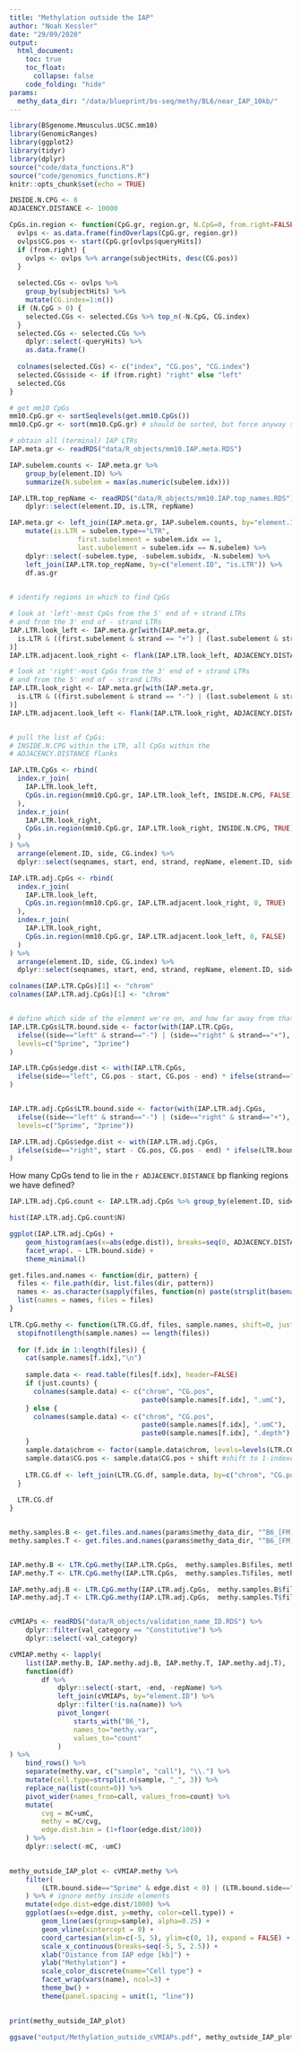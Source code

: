 ```yaml
---
title: "Methylation outside the IAP"
author: "Noah Kessler"
date: "29/09/2020"
output:
  html_document:
    toc: true
    toc_float: 
      collapse: false
    code_folding: "hide"
params:
  methy_data_dir: "/data/blueprint/bs-seq/methy/BL6/near_IAP_10kb/"
---
```


```r
library(BSgenome.Mmusculus.UCSC.mm10)
library(GenomicRanges)
library(ggplot2)
library(tidyr)
library(dplyr)
source("code/data_functions.R")
source("code/genomics_functions.R")
knitr::opts_chunk$set(echo = TRUE)

INSIDE.N.CPG <- 8
ADJACENCY.DISTANCE <- 10000

```

```r

CpGs.in.region <- function(CpG.gr, region.gr, N.CpG=0, from.right=FALSE) {
  ovlps <- as.data.frame(findOverlaps(CpG.gr, region.gr))
  ovlps$CG.pos <- start(CpG.gr[ovlps$queryHits])
  if (from.right) {
    ovlps <- ovlps %>% arrange(subjectHits, desc(CG.pos))
  }
  
  selected.CGs <- ovlps %>%
    group_by(subjectHits) %>%
    mutate(CG.index=1:n())
  if (N.CpG > 0) {
    selected.CGs <- selected.CGs %>% top_n(-N.CpG, CG.index)
  }
  selected.CGs <- selected.CGs %>%
    dplyr::select(-queryHits) %>%
    as.data.frame()
  
  colnames(selected.CGs) <- c("index", "CG.pos", "CG.index")
  selected.CGs$side <- if (from.right) "right" else "left"
  selected.CGs
}

```

```r
# get mm10 CpGs
mm10.CpG.gr <- sortSeqlevels(get.mm10.CpGs())
mm10.CpG.gr <- sort(mm10.CpG.gr) # should be sorted, but force anyway since it's needed

# obtain all (terminal) IAP LTRs
IAP.meta.gr <- readRDS("data/R_objects/mm10.IAP.meta.RDS")

IAP.subelem.counts <- IAP.meta.gr %>%
	group_by(element.ID) %>%
	summarize(N.subelem = max(as.numeric(subelem.idx)))

IAP.LTR.top_repName <- readRDS("data/R_objects/mm10.IAP.top_names.RDS") %>%
	dplyr::select(element.ID, is.LTR, repName)

IAP.meta.gr <- left_join(IAP.meta.gr, IAP.subelem.counts, by="element.ID") %>%
	mutate(is.LTR = subelem.type=="LTR",
				 first.subelement = subelem.idx == 1,
				 last.subelement = subelem.idx == N.subelem) %>%
	dplyr::select(-subelem.type, -subelem.subidx, -N.subelem) %>%
	left_join(IAP.LTR.top_repName, by=c("element.ID", "is.LTR")) %>%
	df.as.gr

	
# identify regions in which to find CpGs

# look at 'left'-most CpGs from the 5' end of + strand LTRs
# and from the 3' end of - strand LTRs
IAP.LTR.look_left <- IAP.meta.gr[with(IAP.meta.gr,
  is.LTR & ((first.subelement & strand == "+") | (last.subelement & strand == "-"))
)]
IAP.LTR.adjacent.look_right <- flank(IAP.LTR.look_left, ADJACENCY.DISTANCE, start=TRUE, both=FALSE, ignore.strand=TRUE)

# look at 'right'-most CpGs from the 3' end of + strand LTRs
# and from the 5' end of - strand LTRs
IAP.LTR.look_right <- IAP.meta.gr[with(IAP.meta.gr,
  is.LTR & ((first.subelement & strand == "-") | (last.subelement & strand == "+"))
)]
IAP.LTR.adjacent.look_left <- flank(IAP.LTR.look_right, ADJACENCY.DISTANCE, start=FALSE, both=FALSE, ignore.strand=TRUE)


# pull the list of CpGs:
# INSIDE.N.CPG within the LTR, all CpGs within the
# ADJACENCY.DISTANCE flanks 

IAP.LTR.CpGs <- rbind(
  index.r_join(
  	IAP.LTR.look_left,
  	CpGs.in.region(mm10.CpG.gr, IAP.LTR.look_left, INSIDE.N.CPG, FALSE)
  ),
  index.r_join(
  	IAP.LTR.look_right,
  	CpGs.in.region(mm10.CpG.gr, IAP.LTR.look_right, INSIDE.N.CPG, TRUE)
  )
) %>%
  arrange(element.ID, side, CG.index) %>%
  dplyr::select(seqnames, start, end, strand, repName, element.ID, side, CG.pos, CG.index)

IAP.LTR.adj.CpGs <- rbind(
  index.r_join(
  	IAP.LTR.look_left,
  	CpGs.in.region(mm10.CpG.gr, IAP.LTR.adjacent.look_right, 0, TRUE)
  ),
  index.r_join(
  	IAP.LTR.look_right,
  	CpGs.in.region(mm10.CpG.gr, IAP.LTR.adjacent.look_left, 0, FALSE)
  )
) %>%
  arrange(element.ID, side, CG.index) %>%
  dplyr::select(seqnames, start, end, strand, repName, element.ID, side, CG.pos, CG.index)

colnames(IAP.LTR.CpGs)[1] <- "chrom"
colnames(IAP.LTR.adj.CpGs)[1] <- "chrom"


# define which side of the element we're on, and how far away from that edge each CpG is
IAP.LTR.CpGs$LTR.bound.side <- factor(with(IAP.LTR.CpGs,
  ifelse((side=="left" & strand=="-") | (side=="right" & strand=="+"), "3prime", "5prime")),
  levels=c("5prime", "3prime")
)

IAP.LTR.CpGs$edge.dist <- with(IAP.LTR.CpGs, 
  ifelse(side=="left", CG.pos - start, CG.pos - end) * ifelse(strand=="+", 1, -1)     
)


IAP.LTR.adj.CpGs$LTR.bound.side <- factor(with(IAP.LTR.adj.CpGs,
  ifelse((side=="left" & strand=="-") | (side=="right" & strand=="+"), "5prime", "3prime")),
  levels=c("5prime", "3prime"))

IAP.LTR.adj.CpGs$edge.dist <- with(IAP.LTR.adj.CpGs, 
  ifelse(side=="right", start - CG.pos, CG.pos - end) * ifelse(LTR.bound.side=="5prime", -1, 1)                                      
)
```

How many CpGs tend to lie in the `r ADJACENCY.DISTANCE` bp flanking regions we have defined?

```r
IAP.LTR.adj.CpG.count <- IAP.LTR.adj.CpGs %>% group_by(element.ID, side) %>% summarize(N=n())

hist(IAP.LTR.adj.CpG.count$N)

ggplot(IAP.LTR.adj.CpGs) +
	geom_histogram(aes(x=abs(edge.dist)), breaks=seq(0, ADJACENCY.DISTANCE, 100)) +
	facet_wrap(. ~ LTR.bound.side) +
	theme_minimal() 
```

```r

get.files.and.names <- function(dir, pattern) {
  files <- file.path(dir, list.files(dir, pattern))
  names <- as.character(sapply(files, function(n) paste(strsplit(basename(n),"\\.")[[1]][1:2], collapse="_")))
  list(names = names, files = files)
}

LTR.CpG.methy <- function(LTR.CG.df, files, sample.names, shift=0, just.counts=FALSE, merge=TRUE) {
  stopifnot(length(sample.names) == length(files))
  
  for (f.idx in 1:length(files)) {
    cat(sample.names[f.idx],"\n")
     
    sample.data <- read.table(files[f.idx], header=FALSE)
    if (just.counts) {
      colnames(sample.data) <- c("chrom", "CG.pos", 
                                 paste0(sample.names[f.idx], ".umC"),   paste0(sample.names[f.idx], ".mC"))
    } else {
      colnames(sample.data) <- c("chrom", "CG.pos", 
                                 paste0(sample.names[f.idx], ".umC"),   paste0(sample.names[f.idx], ".mC"),
                                 paste0(sample.names[f.idx], ".depth"), paste0(sample.names[f.idx], ".methy"))
    }
    sample.data$chrom <- factor(sample.data$chrom, levels=levels(LTR.CG.df$chrom))
    sample.data$CG.pos <- sample.data$CG.pos + shift #shift to 1-indexed pos
    
    LTR.CG.df <- left_join(LTR.CG.df, sample.data, by=c("chrom", "CG.pos"))
  }
  
  LTR.CG.df
}


methy.samples.B <- get.files.and.names(params$methy_data_dir, "^B6_[FM]_B_.*\\.methy\\.combined_strand\\..*\\.tsv$")
methy.samples.T <- get.files.and.names(params$methy_data_dir, "^B6_[FM]_T_.*\\.methy\\.combined_strand\\..*\\.tsv$")


IAP.methy.B <- LTR.CpG.methy(IAP.LTR.CpGs,  methy.samples.B$files, methy.samples.B$names, 0, TRUE)
IAP.methy.T <- LTR.CpG.methy(IAP.LTR.CpGs,  methy.samples.T$files, methy.samples.T$names, 0, TRUE)

IAP.methy.adj.B <- LTR.CpG.methy(IAP.LTR.adj.CpGs,  methy.samples.B$files, methy.samples.B$names, 0, TRUE)
IAP.methy.adj.T <- LTR.CpG.methy(IAP.LTR.adj.CpGs,  methy.samples.T$files, methy.samples.T$names, 0, TRUE)


cVMIAPs <- readRDS("data/R_objects/validation_name_ID.RDS") %>%
	dplyr::filter(val_category == "Constitutive") %>%
	dplyr::select(-val_category)

cVMIAP.methy <- lapply(
	list(IAP.methy.B, IAP.methy.adj.B, IAP.methy.T, IAP.methy.adj.T), 
	function(df)
		df %>%
			dplyr::select(-start, -end, -repName) %>%
			left_join(cVMIAPs, by="element.ID") %>%
			dplyr::filter(!is.na(name)) %>%
			pivot_longer(
				starts_with("B6_"),
				names_to="methy.var",
				values_to="count"
			)
) %>%
	bind_rows() %>%
	separate(methy.var, c("sample", "call"), "\\.") %>%
	mutate(cell.type=strsplit.n(sample, "_", 3)) %>%
	replace_na(list(count=0)) %>%
	pivot_wider(names_from=call, values_from=count) %>%
	mutate(
		cvg = mC+umC,
		methy = mC/cvg,
		edge.dist.bin = (1+floor(edge.dist/100))
	) %>%
	dplyr::select(-mC, -umC)
	

methy_outside_IAP_plot <- cVMIAP.methy %>%
	filter(
		(LTR.bound.side=="5prime" & edge.dist < 0) | (LTR.bound.side=="3prime" & edge.dist > 0)
	) %>% # ignore methy inside elements
	mutate(edge.dist=edge.dist/1000) %>%
	ggplot(aes(x=edge.dist, y=methy, color=cell.type)) +
		geom_line(aes(group=sample), alpha=0.25) +
		geom_vline(xintercept = 0) +
		coord_cartesian(xlim=c(-5, 5), ylim=c(0, 1), expand = FALSE) +
		scale_x_continuous(breaks=seq(-5, 5, 2.5)) +
		xlab("Distance from IAP edge [kb]") +
		ylab("Methylation") +
		scale_color_discrete(name="Cell type") +
		facet_wrap(vars(name), ncol=3) +
		theme_bw() +
		theme(panel.spacing = unit(1, "line"))
	

print(methy_outside_IAP_plot)

ggsave("output/Methylation_outside_cVMIAPs.pdf", methy_outside_IAP_plot, width=15, height=40)

```